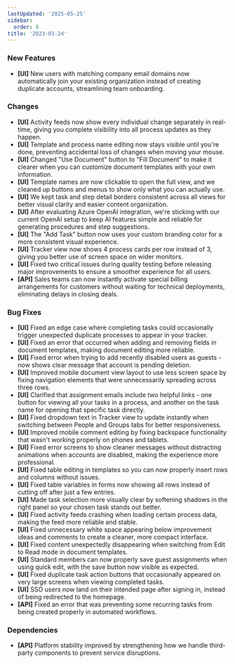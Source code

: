 ```yaml
---
lastUpdated: '2025-05-25'
sidebar:
  order: 8
title: '2023-03-24'
---
```


### New Features

- **[UI]** New users with matching company email domains now automatically join your existing organization instead of creating duplicate accounts, streamlining team onboarding.

### Changes

- **[UI]** Activity feeds now show every individual change separately in real-time, giving you complete visibility into all process updates as they happen.
- **[UI]** Template and process name editing now stays visible until you're done, preventing accidental loss of changes when moving your mouse.
- **[UI]** Changed "Use Document" button to "Fill Document" to make it clearer when you can customize document templates with your own information.
- **[UI]** Template names are now clickable to open the full view, and we cleaned up buttons and menus to show only what you can actually use.
- **[UI]** We kept task and step detail borders consistent across all views for better visual clarity and easier content organization.
- **[UI]** After evaluating Azure OpenAI integration, we're sticking with our current OpenAI setup to keep AI features simple and reliable for generating procedures and step suggestions.
- **[UI]** The "Add Task" button now uses your custom branding color for a more consistent visual experience.
- **[UI]** Tracker view now shows 4 process cards per row instead of 3, giving you better use of screen space on wider monitors.
- **[UI]** Fixed two critical issues during quality testing before releasing major improvements to ensure a smoother experience for all users.
- **[API]** Sales teams can now instantly activate special billing arrangements for customers without waiting for technical deployments, eliminating delays in closing deals.

### Bug Fixes

- **[UI]** Fixed an edge case where completing tasks could occasionally trigger unexpected duplicate processes to appear in your tracker.
- **[UI]** Fixed an error that occurred when adding and removing fields in document templates, making document editing more reliable.
- **[UI]** Fixed error when trying to add recently disabled users as guests - now shows clear message that account is pending deletion.
- **[UI]** Improved mobile document view layout to use less screen space by fixing navigation elements that were unnecessarily spreading across three rows.
- **[UI]** Clarified that assignment emails include two helpful links - one button for viewing all your tasks in a process, and another on the task name for opening that specific task directly.
- **[UI]** Fixed dropdown text in Tracker view to update instantly when switching between People and Groups tabs for better responsiveness.
- **[UI]** Improved mobile comment editing by fixing backspace functionality that wasn't working properly on phones and tablets.
- **[UI]** Fixed error screens to show cleaner messages without distracting animations when accounts are disabled, making the experience more professional.
- **[UI]** Fixed table editing in templates so you can now properly insert rows and columns without issues.
- **[UI]** Fixed table variables in forms now showing all rows instead of cutting off after just a few entries.
- **[UI]** Made task selection more visually clear by softening shadows in the right panel so your chosen task stands out better.
- **[UI]** Fixed activity feeds crashing when loading certain process data, making the feed more reliable and stable.
- **[UI]** Fixed unnecessary white space appearing below improvement ideas and comments to create a cleaner, more compact interface.
- **[UI]** Fixed content unexpectedly disappearing when switching from Edit to Read mode in document templates.
- **[UI]** Standard members can now properly save guest assignments when using quick edit, with the save button now visible as expected.
- **[UI]** Fixed duplicate task action buttons that occasionally appeared on very large screens when viewing completed tasks.
- **[UI]** SSO users now land on their intended page after signing in, instead of being redirected to the homepage.
- **[API]** Fixed an error that was preventing some recurring tasks from being created properly in automated workflows.

### Dependencies

- **[API]** Platform stability improved by strengthening how we handle third-party components to prevent service disruptions.